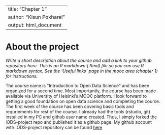 
---
title: "Chapter 1"
author: "Kisun Pokharel"
output: html_document
---

# About the project

*Write a short description about the course and add a link to your github repository here. This is an R markdown (.Rmd) file so you can use R markdown syntax. See the 'Useful links' page in the mooc area (chapter 1) for instructions.*

The course name is "Introduction to Open Data Science" and has been organized for a second time. Most importantly, the course has been made available via University of Helsinki's MOOC platform. I look forward to getting a good foundation on open data science and completing the course. The first week of the course has been covering basic tools and requriements for rest of the course. I already had the tools (rstudio, git) installed in my PC and github user name created. Thus, I simply forked the IODS-project repo and published it as a github page. My github account with IODS-project repository can be found [here](https://github.com/kisun/IODS-project)